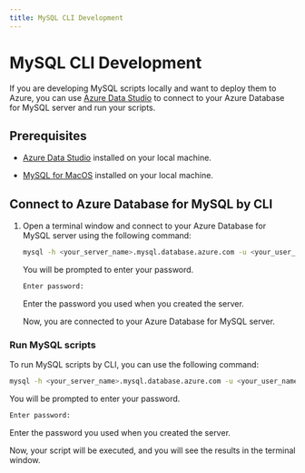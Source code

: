 ```yaml
---
title: MySQL CLI Development
---
```


# MySQL CLI Development

If you are developing MySQL scripts locally and want to deploy them to Azure, you can use [Azure Data Studio](https://learn.microsoft.com/en-us/azure-data-studio/download-azure-data-studio?tabs=win-install%2Cwin-user-install%2Credhat-install%2Cwindows-uninstall%2Credhat-uninstall#download-azure-data-studio) to connect to your Azure Database for MySQL server and run your scripts.

## Prerequisites

- [Azure Data Studio](https://learn.microsoft.com/en-us/azure-data-studio/download-azure-data-studio?tabs=win-install%2Cwin-user-install%2Credhat-install%2Cwindows-uninstall%2Credhat-uninstall#download-azure-data-studio) installed on your local machine.

- [MySQL for MacOS](https://dev.mysql.com/downloads/mysql/) installed on your local machine.

## Connect to Azure Database for MySQL by CLI

1. Open a terminal window and connect to your Azure Database for MySQL server using the following command:

    ```bash
    mysql -h <your_server_name>.mysql.database.azure.com -u <your_user_name>@<your_server_name> -p
    ```

    You will be prompted to enter your password.

    ```bash
    Enter password:
    ```

    Enter the password you used when you created the server.

    Now, you are connected to your Azure Database for MySQL server.

### Run MySQL scripts

To run MySQL scripts by CLI, you can use the following command:

```bash
mysql -h <your_server_name>.mysql.database.azure.com -u <your_user_name> -p < <your_script_name>.sql
```

You will be prompted to enter your password.

```bash
Enter password:
```

Enter the password you used when you created the server.

Now, your script will be executed, and you will see the results in the terminal window.
